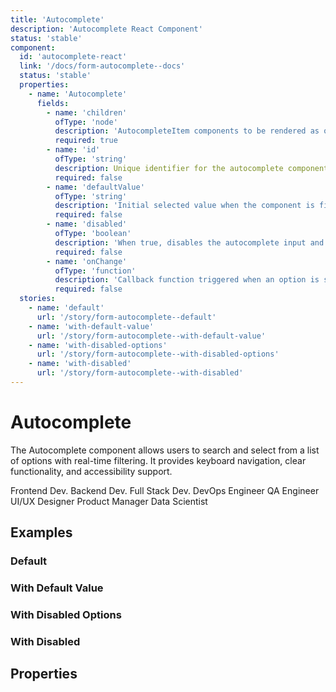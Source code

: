 ```yaml
---
title: 'Autocomplete'
description: 'Autocomplete React Component'
status: 'stable'
component:
  id: 'autocomplete-react'
  link: '/docs/form-autocomplete--docs'
  status: 'stable'
  properties:
    - name: 'Autocomplete'
      fields:
        - name: 'children'
          ofType: 'node'
          description: 'AutocompleteItem components to be rendered as options inside the autocomplete dropdown.'
          required: true
        - name: 'id'
          ofType: 'string'
          description: Unique identifier for the autocomplete component.'
          required: false
        - name: 'defaultValue'
          ofType: 'string'
          description: 'Initial selected value when the component is first rendered.'
          required: false
        - name: 'disabled'
          ofType: 'boolean'
          description: 'When true, disables the autocomplete input and prevents user interaction.'
          required: false
        - name: 'onChange'
          ofType: 'function'
          description: 'Callback function triggered when an option is selected.'
          required: false
  stories:
    - name: 'default'
      url: '/story/form-autocomplete--default'
    - name: 'with-default-value'
      url: '/story/form-autocomplete--with-default-value'
    - name: 'with-disabled-options'
      url: '/story/form-autocomplete--with-disabled-options'
    - name: 'with-disabled'
      url: '/story/form-autocomplete--with-disabled'
---
```


# Autocomplete

The Autocomplete component allows users to search and select from a list of options with real-time filtering. It provides keyboard navigation, clear functionality, and accessibility support.

<Section current="react" >

<ComponentPreview>
  <FormField label={{ text: 'Label' }} className="h-56">
    <Autocomplete>
      <AutocompleteItem value="frontend_dev">Frontend Dev.</AutocompleteItem>
      <AutocompleteItem value="backend_dev">Backend Dev.</AutocompleteItem>
      <AutocompleteItem value="fullstack_dev">Full Stack Dev.</AutocompleteItem>
      <AutocompleteItem value="devops_engineer">
        DevOps Engineer
      </AutocompleteItem>
      <AutocompleteItem value="qa_engineer">QA Engineer</AutocompleteItem>
      <AutocompleteItem value="ui_ux_designer">UI/UX Designer</AutocompleteItem>
      <AutocompleteItem value="product_manager">
        Product Manager
      </AutocompleteItem>
      <AutocompleteItem value="data_scientist">Data Scientist</AutocompleteItem>
    </Autocomplete>
  </FormField>
</ComponentPreview>

## Examples

### Default

<StorybookFrame
  heightClassName="h-[405px]"
  componentId="autocomplete-react"
  story="default"
/>

### With Default Value

<StorybookFrame
  heightClassName="h-[405px]"
  componentId="autocomplete-react"
  story="with-default-value"
/>

### With Disabled Options

<StorybookFrame
  heightClassName="h-[405px]"
  componentId="autocomplete-react"
  story="with-disabled-options"
/>

### With Disabled

<StorybookFrame
  heightClassName="h-[405px]"
  componentId="autocomplete-react"
  story="with-disabled"
/>

## Properties

<ComponentPropertiesTable componentId="autocomplete-react" />

</Section>

